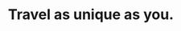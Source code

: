 ---
title: Travel as unique as you.
client: Be Curious
year: 2023
category: ['Web']
tags: ['WordPress', 'PHP']
heroImageUrl: /assets/projects/be-curious/Be-Curious-Tour-Page-Wonders-of-Scotland.png
images:
    - imageUrl: /assets/projects/be-curious/Be-Curious-Tour-Page-Wonders-of-Scotland.png
    - imageUrl: /assets/projects/be-curious/Be-Curious-Tour-Page-Premium-Egypt.png
    - imageUrl: /assets/projects/be-curious/Be-Curious-Tour-Search.png
---